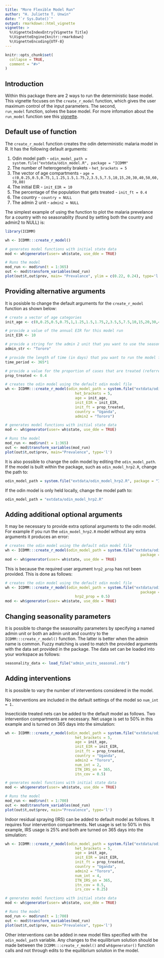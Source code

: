 ```yaml
---
title: "More Flexible Model Run"
author: "H. Juliette T. Unwin"
date: "`r Sys.Date()`"
output: rmarkdown::html_vignette
vignette: >
  %\VignetteIndexEntry{Vignette Title}
  %\VignetteEngine{knitr::rmarkdown}
  %\VignetteEncoding{UTF-8}
---
```


```r
knitr::opts_chunk$set(
  collapse = TRUE,
  comment = "#>"
)
```

## Introduction

Within this package there are 2 ways to run the deterministic base model. This vignette focuses on the 
`create_r_model` function, which gives the user maximum control of the input parameters. The second,  
`run_model` function,  solves the base model. For more infomation about the `run_model` function see this 
[vignette](https://mrc-ide.github.io/ICDMM/articles/run_model.html).

## Default use of function
The `create_r_model` function creates the odin deterministic malaria model in R.  It has the 
following default arguments:

1. Odin model path - `odin_model_path = system.file("extdata/odin_model.R", package = "ICDMM"`
1. The number of heterogeneity brakets - `het_brackets = 5`
2. The vector of age compartments - `age = c(0,0.25,0.5,0.75,1,1.25,1.5,1.75,2,3.5,5,7.5,10,15,20,30,40,50,60,70,80)`
3. The initial EIR - `init_EIR = 10`
4. The percentage of the population that gets treated - `init_ft = 0.4`
5. The country - `country = NULL`
6. The admin 2 unit - `admin2 = NULL`

The simplest example of using the function to plot the malaria prevelance for a country
with no seasonablity (found by setting both the country and admin2 to NULL) is:

```r
library(ICDMM)

wh <- ICDMM:::create_r_model()

# generates model functions with initial state data
mod <- wh$generator(user= wh$state, use_dde = TRUE)

# Runs the model
mod_run <- mod$run(t = 1:365)
out <- mod$transform_variables(mod_run)
plot(out$t,out$prev, main= "Prevalance", ylim = c(0.22, 0.24), type='l')
```

## Providing alternative arguments
It is posisble to change the default arguments for the `create_r_model` function as shown below: 
```r
# create a vector of age categories
init_age <- c(0,0.25,0.5,0.75,1,1.25,1.5,1.75,2,3.5,5,7.5,10,15,20,30,40,50,60,70,80)

# provide a value of the annual EIR for this model run
init_EIR <- 10

# provide a string for the admin 2 unit that you want to use the seasonality profile for
admin_str <- "Tororo"

# provide the length of time (in days) that you want to run the model for
time_period <- 365*1

# provide a value for the proportion of cases that are treated (referred to as ft in the paper)
prop_treated <- 0.4

# creates the odin model using the default odin model file
wh <- ICDMM:::create_r_model(odin_model_path = system.file("extdata/odin_model.R", package = "ICDMM"),
                                het_brackets = 5,
                                age = init_age,
                                init_EIR = init_EIR,
                                init_ft = prop_treated,
                                country = "Uganda",
                                admin2 = "Tororo")

# generates model functions with initial state data
mod <- wh$generator(user= wh$state, use_dde = TRUE)

# Runs the model
mod_run <- mod$run(t = 1:365)
out <- mod$transform_variables(mod_run)
plot(out$t,out$prev, main="Prevalence", type='l')
```

It is also possible to change the odin model by editing the `odin_model_path`.  If the model is 
built within the package, such as `odin_model_hrp2.R`, change the path to:
```r
odin_model_path = system.file("extdata/odin_model_hrp2.R", package = "ICDMM")
```
If the odin model is only held locally, change the model path to:
```r
odin_model_path = "extdata/odin_model_hrp2.R"
```


## Adding additional optional arguments
It may be necessary to provide extra optional arguments to the odin model. For example if you
run the `odin_model_hrp2.R` model without any extra arguments it produces an error:
```r
# creates the odin model using the default odin model file
wh <- ICDMM:::create_r_model(odin_model_path = system.file("extdata/odin_model_hrp2.R", 
                                                              package = "ICDMM"))
mod <- wh$generator(user= wh$state, use_dde = TRUE)
```

This is because the required user argument `hrp2_prop` has not been provided. This is done as follows:
```r
# creates the odin model using the default odin model file
wh <- ICDMM:::create_r_model(odin_model_path = system.file("extdata/odin_model_hrp2.R", 
                                                              package = "ICDMM"), 
                                hrp2_prop = 0.5)
mod <- wh$generator(user= wh$state, use_dde = TRUE)
```


## Changing seasonality parameters
It is possible to change the seasonality parameters by specifying a named admin unit or both
an admin unit and country to the `ICDMM:::create_r_model()` function.  The latter is better when the admin 
name is common. Fuzzy matching
is used to match the provided arguments with the data set provided in the package.  The data set
can be loaded into your workspace as follows:
```r
seasonality_data <- load_file("admin_units_seasonal.rds")
```


## Adding interventions
It is possible to vary the number of interventions considered in the model.  

No interventions are included in the default settings of the model so `num_int = 1.`  

Insecticide treated nets can be added to the default model as follows. Two intervention compartments are
necessary. Net usage is set to 50% in this example and is turned on
365 days into the simulation:
```r
wh <- ICDMM:::create_r_model(odin_model_path = system.file("extdata/odin_model.R", package = "ICDMM"),
                                het_brackets = 5,
                                age = init_age,
                                init_EIR = init_EIR,
                                init_ft = prop_treated,
                                country = "Uganda",
                                admin2 = "Tororo",
                                num_int = 2,
                                ITN_IRS_on = 365,
                                itn_cov = 0.5)

# generates model functions with initial state data
mod <- wh$generator(user= wh$state, use_dde = TRUE)

# Runs the model
mod_run <- mod$run(t = 1:700)
out <- mod$transform_variables(mod_run)
plot(out$t,out$prev, main="Prevalence", type='l')
```

Indoor residual spraying (IRS) can be added to default model as follows. It requires four intervention 
compartments. Net usage is set to 50% in this example, IRS usage is 25% and both are turned on
365 days into the simulation:


```r
wh <- ICDMM:::create_r_model(odin_model_path = system.file("extdata/odin_model.R", package = "ICDMM"),
                                het_brackets = 5,
                                age = init_age,
                                init_EIR = init_EIR,
                                init_ft = prop_treated,
                                country = "Uganda",
                                admin2 = "Tororo",
                                num_int = 4,
                                ITN_IRS_on = 365,
                                itn_cov = 0.5,
                                irs_cov = 0.25)

# generates model functions with initial state data
mod <- wh$generator(user= wh$state, use_dde = TRUE)

# Runs the model
mod_run <- mod$run(t = 1:700)
out <- mod$transform_variables(mod_run)
plot(out$t,out$prev, main="Prevalence", type='l')
```

Other interventions can be added in new model files specified with the `odin_model_path` variable.  Any
changes to the equilibrium solution should be made between the `ICDMM:::create_r_model()` and
`wh$generator()` function calls and not through edits to the equilibrium solution in the model.
